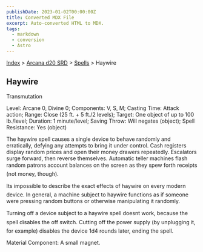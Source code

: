```yaml
---
publishDate: 2023-01-02T00:00:00Z
title: Converted MDX File
excerpt: Auto-converted HTML to MDX.
tags:
  - markdown
  - conversion
  - Astro
---
```


[Index](-index) > [Arcana d20 SRD](arcana-d20-srd-index) > [Spells](arcana-d20-srd-spells-index) > Haywire

## Haywire

Transmutation

Level: Arcane 0, Divine 0; Components: V, S, M; Casting Time: Attack action; Range: Close (25 ft. + 5 ft./2 levels); Target: One object of up to 100 lb./level; Duration: 1 minute/level; Saving Throw: Will negates (object); Spell Resistance: Yes (object)

The haywire spell causes a single device to behave randomly and erratically, defying any attempts to bring it under control. Cash registers display random prices and open their money drawers repeatedly. Escalators surge forward, then reverse themselves. Automatic teller machines flash random patrons account balances on the screen as they spew forth receipts (not money, though).

Its impossible to describe the exact effects of haywire on every modern device. In general, a machine subject to haywire functions as if someone were pressing random buttons or otherwise manipulating it randomly.

Turning off a device subject to a haywire spell doesnt work, because the spell disables the off switch. Cutting off the power supply (by unplugging it, for example) disables the device 1d4 rounds later, ending the spell.

Material Component: A small magnet.
